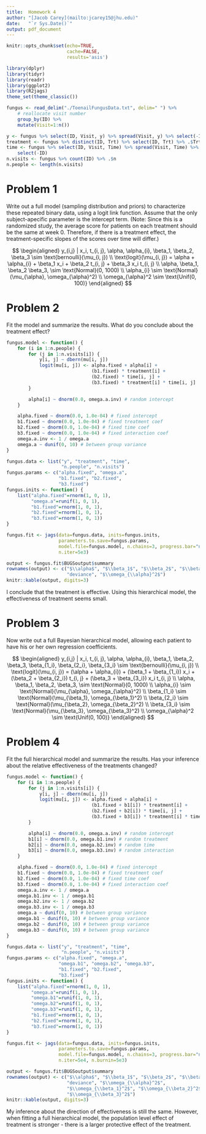 ```yaml
---
title:  Homework 4
author: "[Jacob Carey](mailto:jcarey15@jhu.edu)"
date:   "`r Sys.Date()`"
output: pdf_document
---
```


```r
knitr::opts_chunk$set(echo=TRUE,
                      cache=FALSE,
                      results='asis')
```

```r
library(dplyr)
library(tidyr)
library(readr)
library(ggplot2)
library(R2jags)
theme_set(theme_classic())
```

```r
fungus <- read_delim("./ToenailFungusData.txt", delim=" ") %>%
    # reallocate visit number
    group_by(ID) %>%
    mutate(Visit=1:n())

y <- fungus %>% select(ID, Visit, y) %>% spread(Visit, y) %>% select(-ID)
treatment <- fungus %>% distinct(ID, Trt) %>% select(ID, Trt) %>% .$Trt
time <- fungus %>% select(ID, Visit, Time) %>% spread(Visit, Time) %>%
    select(-ID)
n.visits <- fungus %>% count(ID) %>% .$n
n.people <- length(n.visits)
```

# Problem 1
Write out a full model (sampling distribution and priors) to characterize these repeated binary data, using a logit link function. Assume that the only subject-apecific parameter is the intercept term. (Note: Since this is a randomized study, the average score for patients on each treatment should be the same at week 0. Therefore, if there is a treatment effect, the treatment-specific slopes of the scores over time will differ.)

$$
\begin{aligned}
y_{i,j} | x_i, t_{i, j}, \alpha, \alpha_{i}, 
\beta_1, \beta_2, \beta_3 \sim 
\text{bernoulli}(\mu_{i, j}) \\
\text{logit}(\mu_{i, j}) = \alpha + \alpha_{i} + 
\beta_1 x_i + \beta_2 t_{i, j} + \beta_3 x_i t_{i, j} \\
\alpha, \beta_1, \beta_2 \beta_3, \sim \text{Normal}(0, 1000) \\
\alpha_{i} \sim \text{Normal}(\mu_{\alpha}, \omega_{\alpha}^2) \\
\omega_{\alpha}^2 \sim \text{Unif(0, 100)}
\end{aligned}
$$

# Problem 2
Fit the model and summarize the results. What do you conclude about the treatment effect?

```r
fungus.model <- function() {
    for (i in 1:n.people) {
        for (j in 1:n.visits[i]) {
            y[i, j] ~ dbern(mu[i, j])
            logit(mu[i, j]) <- alpha.fixed + alpha[i] + 
                               (b1.fixed) * treatment[i] +
                               (b2.fixed) * time[i, j] +
                               (b3.fixed) * treatment[i] * time[i, j]
        }

        alpha[i] ~ dnorm(0.0, omega.a.inv) # random intercept
    }

    alpha.fixed ~ dnorm(0.0, 1.0e-04) # fixed intercept
    b1.fixed ~ dnorm(0.0, 1.0e-04) # fixed treatment coef
    b2.fixed ~ dnorm(0.0, 1.0e-04) # fixed time coef
    b3.fixed ~ dnorm(0.0, 1.0e-04) # fixed interaction coef
    omega.a.inv <- 1 / omega.a
    omega.a ~ dunif(0, 10) # between group variance
}

fungus.data <- list("y", "treatment", "time",
                    "n.people", "n.visits")
fungus.params <- c("alpha.fixed", "omega.a", 
                   "b1.fixed", "b2.fixed", 
                   "b3.fixed")
fungus.inits <- function() {
    list("alpha.fixed"=rnorm(1, 0, 1),
         "omega.a"=runif(1, 0, 1),
         "b1.fixed"=rnorm(1, 0, 1),
         "b2.fixed"=rnorm(1, 0, 1),
         "b3.fixed"=rnorm(1, 0, 1))
}

fungus.fit <- jags(data=fungus.data, inits=fungus.inits,
                   parameters.to.save=fungus.params,
                   model.file=fungus.model, n.chains=3, progress.bar="none",
                   n.iter=5e3)

output <- fungus.fit$BUGSoutput$summary
rownames(output) <- c("$\\alpha$", "$\\beta_1$", "$\\beta_2$", "$\\beta_3$",
                      "deviance", "$\\omega_{\\alpha}^2$")
knitr::kable(output, digits=3)
```


I conclude that the treatment is effective. Using this hierarchical model, the effectiveness of treatment seems small.

# Problem 3
Now write out a full Bayesian hierarchical model, allowing each patient to have his or her own regression coefficients.

$$
\begin{aligned}
y_{i,j} | x_i, t_{i, j}, \alpha, \alpha_{i}, 
\beta_1, \beta_2, \beta_3,
\beta_{1_i}, \beta_{2_i}, \beta_{3_i} \sim 
\text{bernoulli}(\mu_{i, j}) \\
\text{logit}(\mu_{i, j}) = (\alpha + \alpha_{i}) + 
(\beta_1 + \beta_{1_i}) x_i + 
(\beta_2 + \beta_{2_i}) t_{i, j} + 
(\beta_3 + \beta_{3_i}) x_i t_{i, j} \\
\alpha, \beta_1, \beta_2, \beta_3, \sim \text{Normal}(0, 1000) \\
\alpha_{i} \sim \text{Normal}(\mu_{\alpha}, \omega_{\alpha}^2) \\
\beta_{1_i} \sim \text{Normal}(\mu_{\beta_1}, \omega_{\beta_1}^2) \\
\beta_{2_i} \sim \text{Normal}(\mu_{\beta_2}, \omega_{\beta_2}^2) \\
\beta_{3_i} \sim \text{Normal}(\mu_{\beta_3}, \omega_{\beta_3}^2) \\
\omega_{\alpha}^2 \sim \text{Unif(0, 100)}
\end{aligned}
$$

# Problem 4
Fit the full hierarchical model and summarize the results. Has your inference about the relative effectiveness of the treatments changed?

```r
fungus.model <- function() {
    for (i in 1:n.people) {
        for (j in 1:n.visits[i]) {
            y[i, j] ~ dbern(mu[i, j])
            logit(mu[i, j]) <- alpha.fixed + alpha[i] + 
                               (b1.fixed + b1[i]) * treatment[i] +
                               (b2.fixed + b2[i]) * time[i, j] +
                               (b3.fixed + b3[i]) * treatment[i] * time[i, j]
        }

        alpha[i] ~ dnorm(0.0, omega.a.inv) # random intercept
        b1[i] ~ dnorm(0.0, omega.b1.inv) # random treatment
        b2[i] ~ dnorm(0.0, omega.b2.inv) # random time
        b3[i] ~ dnorm(0.0, omega.b3.inv) # random interaction
    }

    alpha.fixed ~ dnorm(0.0, 1.0e-04) # fixed intercept
    b1.fixed ~ dnorm(0.0, 1.0e-04) # fixed treatment coef
    b2.fixed ~ dnorm(0.0, 1.0e-04) # fixed time coef
    b3.fixed ~ dnorm(0.0, 1.0e-04) # fixed interaction coef
    omega.a.inv <- 1 / omega.a
    omega.b1.inv <- 1 / omega.b1
    omega.b2.inv <- 1 / omega.b2
    omega.b3.inv <- 1 / omega.b3
    omega.a ~ dunif(0, 10) # between group variance
    omega.b1 ~ dunif(0, 10) # between group variance
    omega.b2 ~ dunif(0, 10) # between group variance
    omega.b3 ~ dunif(0, 10) # between group variance
}

fungus.data <- list("y", "treatment", "time",
                    "n.people", "n.visits")
fungus.params <- c("alpha.fixed", "omega.a", 
                   "omega.b1", "omega.b2", "omega.b3",
                   "b1.fixed", "b2.fixed", 
                   "b3.fixed")
fungus.inits <- function() {
    list("alpha.fixed"=rnorm(1, 0, 1),
         "omega.a"=runif(1, 0, 1),
         "omega.b1"=runif(1, 0, 1),
         "omega.b2"=runif(1, 0, 1),
         "omega.b3"=runif(1, 0, 1),
         "b1.fixed"=rnorm(1, 0, 1),
         "b2.fixed"=rnorm(1, 0, 1),
         "b3.fixed"=rnorm(1, 0, 1))
}

fungus.fit <- jags(data=fungus.data, inits=fungus.inits,
                   parameters.to.save=fungus.params,
                   model.file=fungus.model, n.chains=3, progress.bar="none",
                   n.iter=5e4, n.burnin=5e3)

output <- fungus.fit$BUGSoutput$summary
rownames(output) <- c("$\\alpha$", "$\\beta_1$", "$\\beta_2$", "$\\beta_3$",
                      "deviance", "$\\omega_{\\alpha}^2$", 
                      "$\\omega_{\\beta_1}^2$", "$\\omega_{\\beta_2}^2$",
                      "$\\omega_{\\beta_3}^2$")
knitr::kable(output, digits=3)
```


My inference about the direction of effectiveness is still the same. However, when fitting a full hierarchical model, the population level effect of treatment is stronger - there is a larger protective effect of the treatment.
